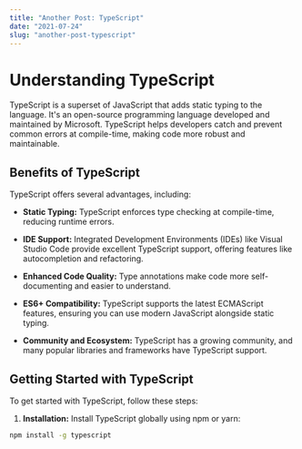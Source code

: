 ---
title: "Another Post: TypeScript"
date: "2021-07-24"
slug: "another-post-typescript"
---

# Understanding TypeScript

TypeScript is a superset of JavaScript that adds static typing to the language. It's an open-source programming language developed and maintained by Microsoft. TypeScript helps developers catch and prevent common errors at compile-time, making code more robust and maintainable.

## Benefits of TypeScript

TypeScript offers several advantages, including:

- **Static Typing:** TypeScript enforces type checking at compile-time, reducing runtime errors.

- **IDE Support:** Integrated Development Environments (IDEs) like Visual Studio Code provide excellent TypeScript support, offering features like autocompletion and refactoring.

- **Enhanced Code Quality:** Type annotations make code more self-documenting and easier to understand.

- **ES6+ Compatibility:** TypeScript supports the latest ECMAScript features, ensuring you can use modern JavaScript alongside static typing.

- **Community and Ecosystem:** TypeScript has a growing community, and many popular libraries and frameworks have TypeScript support.

## Getting Started with TypeScript

To get started with TypeScript, follow these steps:

1. **Installation:** Install TypeScript globally using npm or yarn:

```bash
npm install -g typescript
